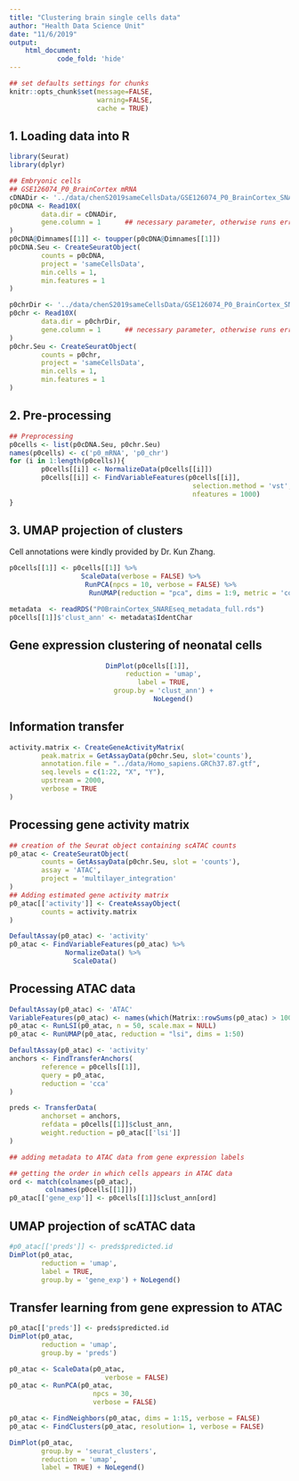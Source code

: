 ```yaml
---
title: "Clustering brain single cells data"
author: "Health Data Science Unit"
date: "11/6/2019"
output: 
    html_document:
            code_fold: 'hide'
---
```


```r
## set defaults settings for chunks
knitr::opts_chunk$set(message=FALSE, 
                      warning=FALSE,
                      cache = TRUE)
```

## 1. Loading data into R

```r
library(Seurat)
library(dplyr)

## Embryonic cells 
## GSE126074_P0_BrainCortex mRNA
cDNADir <- '../data/chenS2019sameCellsData/GSE126074_P0_BrainCortex_SNAREseq_cDNA/'
p0cDNA <- Read10X(
        data.dir = cDNADir, 
        gene.column = 1      ## necessary parameter, otherwise runs error
)
p0cDNA@Dimnames[[1]] <- toupper(p0cDNA@Dimnames[[1]])
p0cDNA.Seu <- CreateSeuratObject(
        counts = p0cDNA,
        project = 'sameCellsData', 
        min.cells = 1,
        min.features = 1
)

p0chrDir <- '../data/chenS2019sameCellsData/GSE126074_P0_BrainCortex_SNAREseq_chromatin/'
p0chr <- Read10X(
        data.dir = p0chrDir,
        gene.column = 1      ## necessary parameter, otherwise runs error
)
p0chr.Seu <- CreateSeuratObject(
        counts = p0chr,
        project = 'sameCellsData', 
        min.cells = 1,
        min.features = 1
)
```

## 2. Pre-processing

```r
## Preprocessing
p0cells <- list(p0cDNA.Seu, p0chr.Seu)
names(p0cells) <- c('p0_mRNA', 'p0_chr')
for (i in 1:length(p0cells)){
        p0cells[[i]] <- NormalizeData(p0cells[[i]])
        p0cells[[i]] <- FindVariableFeatures(p0cells[[i]], 
                                              selection.method = 'vst',
                                              nfeatures = 1000)
}
```

## 3. UMAP projection of clusters

Cell annotations were kindly provided by Dr. Kun Zhang. 


```r
p0cells[[1]] <- p0cells[[1]] %>% 
                  ScaleData(verbose = FALSE) %>% 
                   RunPCA(npcs = 10, verbose = FALSE) %>%
                    RunUMAP(reduction = "pca", dims = 1:9, metric = 'cosine')
```

```r
metadata  <- readRDS("P0BrainCortex_SNAREseq_metadata_full.rds")
p0cells[[1]]$'clust_ann' <- metadata$IdentChar
```

## Gene expression clustering of neonatal cells

<center>
```r
DimPlot(p0cells[[1]], 
        reduction = 'umap', 
        label = TRUE, 
        group.by = 'clust_ann') + 
            NoLegend()
```
</center>


## Information transfer

```r
activity.matrix <- CreateGeneActivityMatrix(
        peak.matrix = GetAssayData(p0chr.Seu, slot='counts'), 
        annotation.file = "../data/Homo_sapiens.GRCh37.87.gtf", 
        seq.levels = c(1:22, "X", "Y"), 
        upstream = 2000, 
        verbose = TRUE
)
```


## Processing  gene activity matrix

```r
## creation of the Seurat object containing scATAC counts
p0_atac <- CreateSeuratObject(
        counts = GetAssayData(p0chr.Seu, slot = 'counts'),
        assay = 'ATAC',
        project = 'multilayer_integration'
)
## Adding estimated gene activity matrix
p0_atac[['activity']] <- CreateAssayObject(
        counts = activity.matrix
)

```


```r
DefaultAssay(p0_atac) <- 'activity'
p0_atac <- FindVariableFeatures(p0_atac) %>%
              NormalizeData() %>%
                ScaleData()
```

## Processing ATAC data

```r
DefaultAssay(p0_atac) <- 'ATAC'
VariableFeatures(p0_atac) <- names(which(Matrix::rowSums(p0_atac) > 100))
p0_atac <- RunLSI(p0_atac, n = 50, scale.max = NULL)
p0_atac <- RunUMAP(p0_atac, reduction = "lsi", dims = 1:50)
```

```r
DefaultAssay(p0_atac) <- 'activity'
anchors <- FindTransferAnchors(
        reference = p0cells[[1]],
        query = p0_atac, 
        reduction = 'cca'
)
```

```r
preds <- TransferData(
        anchorset = anchors,
        refdata = p0cells[[1]]$clust_ann,
        weight.reduction = p0_atac[['lsi']]
)
```


```r
## adding metadata to ATAC data from gene expression labels

## getting the order in which cells appears in ATAC data
ord <- match(colnames(p0_atac), 
         colnames(p0cells[[1]])) 
p0_atac[['gene_exp']] <- p0cells[[1]]$clust_ann[ord] 

```

## UMAP projection of scATAC data 

```r
#p0_atac[['preds']] <- preds$predicted.id
DimPlot(p0_atac, 
        reduction = 'umap', 
        label = TRUE, 
        group.by = 'gene_exp') + NoLegend()
```

## Transfer learning from gene expression to ATAC 

```r
p0_atac[['preds']] <- preds$predicted.id
DimPlot(p0_atac, 
        reduction = 'umap', 
        group.by = 'preds')
```

```r
p0_atac <- ScaleData(p0_atac, 
                        verbose = FALSE)
p0_atac <- RunPCA(p0_atac, 
                     npcs = 30, 
                     verbose = FALSE)

```

```r
p0_atac <- FindNeighbors(p0_atac, dims = 1:15, verbose = FALSE)
p0_atac <- FindClusters(p0_atac, resolution= 1, verbose = FALSE)
```

```r
DimPlot(p0_atac,
        group.by = 'seurat_clusters',
        reduction = 'umap',
        label = TRUE) + NoLegend()
```

